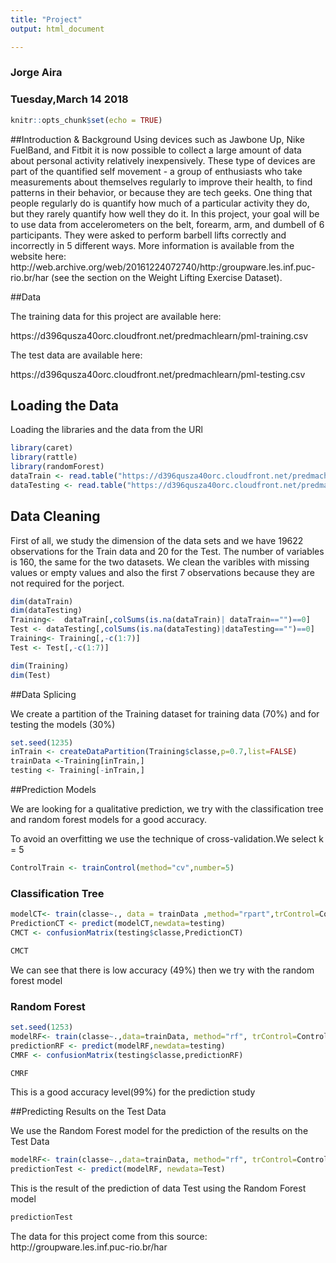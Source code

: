---
title: "Project"
output: html_document

---
### Jorge Aira
### Tuesday,March 14 2018

```{r setup, include=FALSE}
knitr::opts_chunk$set(echo = TRUE)
```
##Introduction & Background
Using devices such as Jawbone Up, Nike FuelBand, and Fitbit it is now possible to collect a large amount of data about personal activity relatively inexpensively. These type of devices are part of the quantified self movement - a group of enthusiasts who take measurements about themselves regularly to improve their health, to find patterns in their behavior, or because they are tech geeks. One thing that people regularly do is quantify how much of a particular activity they do, but they rarely quantify how well they do it. In this project, your goal will be to use data from accelerometers on the belt, forearm, arm, and dumbell of 6 participants. They were asked to perform barbell lifts correctly and incorrectly in 5 different ways. More information is available from the website here: http://web.archive.org/web/20161224072740/http:/groupware.les.inf.puc-rio.br/har (see the section on the Weight Lifting Exercise Dataset).

##Data

The training data for this project are available here:

https://d396qusza40orc.cloudfront.net/predmachlearn/pml-training.csv

The test data are available here:

https://d396qusza40orc.cloudfront.net/predmachlearn/pml-testing.csv

## Loading the Data
Loading the libraries and the data from the URl
```{r message=FALSE,warning=FALSE}
library(caret)
library(rattle)
library(randomForest)
dataTrain <- read.table("https://d396qusza40orc.cloudfront.net/predmachlearn/pml-training.csv",header=TRUE,sep=",",na.string="NA")
dataTesting <- read.table("https://d396qusza40orc.cloudfront.net/predmachlearn/pml-testing.csv",header=TRUE,sep=",",na.strings = "NA")
```

## Data Cleaning
First of all, we study the dimension of the data sets and we have 19622 observations for the Train data and 20 for the Test. The number of variables is 160, the same for the two datasets.
We clean the varibles with missing values or empty values and also the first 7 observations because they are not required for the porject.
```{r}
dim(dataTrain)
dim(dataTesting)
Training<-  dataTrain[,colSums(is.na(dataTrain)| dataTrain=="")==0]
Test <- dataTesting[,colSums(is.na(dataTesting)|dataTesting=="")==0]
Training<- Training[,-c(1:7)]
Test <- Test[,-c(1:7)]
```
```{r}
dim(Training)
dim(Test)
```

##Data Splicing

We create a partition of the Training dataset for training data (70%) and for testing the models (30%)

```{r}
set.seed(1235)
inTrain <- createDataPartition(Training$classe,p=0.7,list=FALSE)
trainData <-Training[inTrain,]
testing <- Training[-inTrain,]
```

##Prediction Models

We are looking for a qualitative prediction, we try with the classification tree  and random forest models for a good accuracy.

To avoid an overfitting we use the technique of cross-validation.We select k = 5

```{r}
ControlTrain <- trainControl(method="cv",number=5)
```

### Classification Tree
```{r}
modelCT<- train(classe~., data = trainData ,method="rpart",trControl=ControlTrain)
PredictionCT <- predict(modelCT,newdata=testing)
CMCT <- confusionMatrix(testing$classe,PredictionCT) 
```

```{r echo=FALSE}
CMCT
```
We can see that there is low accuracy (49%) then we try with the random forest model

### Random Forest

```{r}
set.seed(1253)
modelRF<- train(classe~.,data=trainData, method="rf", trControl=ControlTrain)
predictionRF <- predict(modelRF,newdata=testing)
CMRF <- confusionMatrix(testing$classe,predictionRF)
```

```{r echo=FALSE}
CMRF
```
This is a good accuracy level(99%) for the prediction study 

##Predicting Results on the Test Data

We use the Random Forest model for the prediction of the results on the Test Data

```{r}
modelRF<- train(classe~.,data=trainData, method="rf", trControl=ControlTrain)
predictionTest <- predict(modelRF, newdata=Test)
```
This is the result of the prediction of data Test using the Random Forest model
```{r echo=FALSE}
predictionTest
```



The data for this project come from this source: http://groupware.les.inf.puc-rio.br/har



